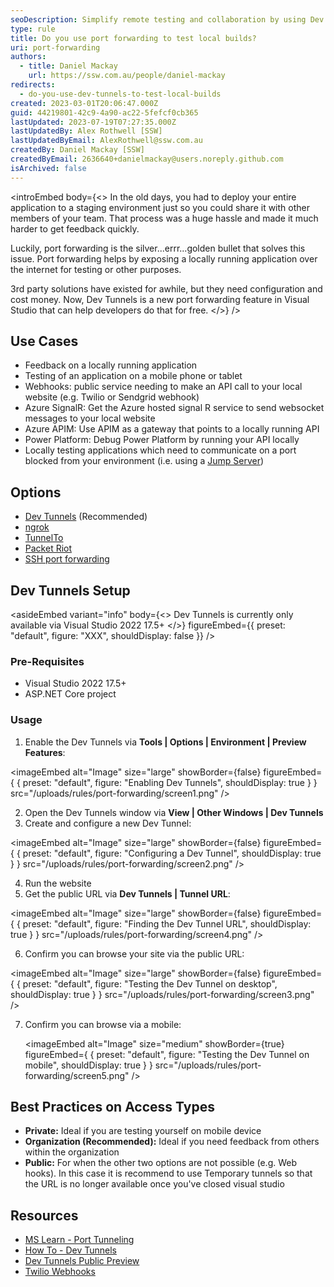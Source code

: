 ```yaml
---
seoDescription: Simplify remote testing and collaboration by using Dev Tunnels or alternative port forwarding solutions to expose your locally running application over the internet.
type: rule
title: Do you use port forwarding to test local builds?
uri: port-forwarding
authors:
  - title: Daniel Mackay
    url: https://ssw.com.au/people/daniel-mackay
redirects:
  - do-you-use-dev-tunnels-to-test-local-builds
created: 2023-03-01T20:06:47.000Z
guid: 44219801-42c9-4a90-ac22-5fefcf0cb365
lastUpdated: 2023-07-19T07:27:35.000Z
lastUpdatedBy: Alex Rothwell [SSW]
lastUpdatedByEmail: AlexRothwell@ssw.com.au
createdBy: Daniel Mackay [SSW]
createdByEmail: 2636640+danielmackay@users.noreply.github.com
isArchived: false
---
```


<introEmbed
  body={<>
In the old days, you had to deploy your entire application to a staging environment just so you could share it with other members of your team. That process was a huge hassle and made it much harder to get feedback quickly.

Luckily, port forwarding is the silver...errr...golden bullet that solves this issue. Port forwarding helps by exposing a locally running application over the internet for testing or other purposes.

3rd party solutions have existed for awhile, but they need configuration and cost money. Now, Dev Tunnels is a new port forwarding feature in Visual Studio that can help developers do that for free.
  </>}
/>
<youtubeEmbed url="https://www.youtube.com/embed/4Fvq_g8skHE" description="Video: Simplify Remote Testing with Dev Tunnels | [Daniel Mackay](https://ssw.com.au/people/daniel-mackay/) | SSW Rules (7 min)" />

## Use Cases

* Feedback on a locally running application
* Testing of an application on a mobile phone or tablet
* Webhooks: public service needing to make an API call to your local website (e.g. Twilio or Sendgrid webhook)
* Azure SignalR: Get the Azure hosted signal R service to send websocket messages to your local website
* Azure APIM: Use APIM as a gateway that points to a locally running API
* Power Platform: Debug Power Platform by running your API locally
* Locally testing applications which need to communicate on a port blocked from your environment (i.e. using a [Jump Server](https://en.wikipedia.org/wiki/Jump_server))

## Options

* [Dev Tunnels](https://learn.microsoft.com/en-us/aspnet/core/test/dev-tunnels?view=aspnetcore-7.0&WT.mc_id=DT-MVP-33518) (Recommended)
* [ngrok](https://ngrok.com)
* [TunnelTo](https://tunnelto.dev)
* [Packet Riot](https://packetriot.com)
* [SSH port forwarding](https://linuxize.com/post/how-to-setup-ssh-tunneling/)

## Dev Tunnels Setup

<asideEmbed
  variant="info"
  body={<>
    Dev Tunnels is currently only available via Visual Studio 2022 17.5+
  </>}
  figureEmbed={{
    preset: "default",
    figure: "XXX",
    shouldDisplay: false
  }}
/>

### Pre-Requisites

* Visual Studio 2022 17.5+
* ASP.NET Core project

### Usage

1. Enable the Dev Tunnels via **Tools | Options | Environment | Preview Features**:

   
<imageEmbed
  alt="Image"
  size="large"
  showBorder={false}
  figureEmbed={ {
    preset: "default",
    figure: "Enabling Dev Tunnels",
    shouldDisplay: true
  } }
  src="/uploads/rules/port-forwarding/screen1.png"
/>

2. Open the Dev Tunnels window via **View | Other Windows | Dev Tunnels**
3. Create and configure a new Dev Tunnel:

   
<imageEmbed
  alt="Image"
  size="large"
  showBorder={false}
  figureEmbed={ {
    preset: "default",
    figure: "Configuring a Dev Tunnel",
    shouldDisplay: true
  } }
  src="/uploads/rules/port-forwarding/screen2.png"
/>

4. Run the website
5. Get the public URL via **Dev Tunnels | Tunnel URL**:

   
<imageEmbed
  alt="Image"
  size="large"
  showBorder={false}
  figureEmbed={ {
    preset: "default",
    figure: "Finding the Dev Tunnel URL",
    shouldDisplay: true
  } }
  src="/uploads/rules/port-forwarding/screen4.png"
/>

6. Confirm you can browse your site via the public URL:

   
<imageEmbed
  alt="Image"
  size="large"
  showBorder={false}
  figureEmbed={ {
    preset: "default",
    figure: "Testing the Dev Tunnel on desktop",
    shouldDisplay: true
  } }
  src="/uploads/rules/port-forwarding/screen3.png"
/>

7. Confirm you can browse via a mobile:

   <imageEmbed
  alt="Image"
  size="medium"
  showBorder={true}
  figureEmbed={ {
    preset: "default",
    figure: "Testing the Dev Tunnel on mobile",
    shouldDisplay: true
  } }
  src="/uploads/rules/port-forwarding/screen5.png"
/>

## Best Practices on Access Types

* **Private:** Ideal if you are testing yourself on mobile device
* **Organization (Recommended):** Ideal if you need feedback from others within the organization
* **Public:** For when the other two options are not possible (e.g. Web hooks). In this case it is recommend to use Temporary tunnels so that the URL is no longer available once you've closed visual studio

## Resources

* [MS Learn - Port Tunneling](https://learn.microsoft.com/en-us/connectors/custom-connectors/port-tunneling?WT.mc_id=DT-MVP-33518)
* [How To - Dev Tunnels](https://learn.microsoft.com/en-us/aspnet/core/test/dev-tunnels?view=aspnetcore-7.0&WT.mc_id=DT-MVP-33518)
* [Dev Tunnels Public Preview](https://devblogs.microsoft.com/visualstudio/public-preview-of-dev-tunnels-in-visual-studio-for-asp-net-core-projects?WT.mc_id=DT-MVP-33518)
* [Twilio Webhooks](https://www.twilio.com/blog/use-visual-studio-port-tunneling-with-twilio-webhooks)
